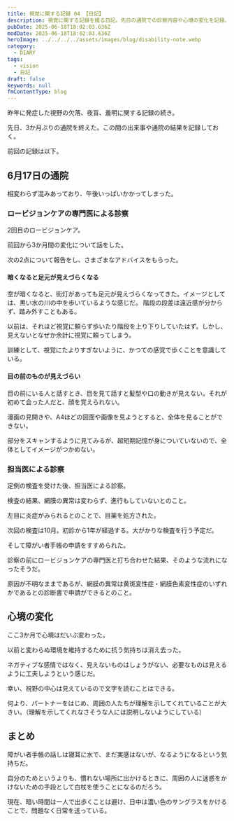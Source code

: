 ```yaml
---
title: 視覚に関する記録 04 【日記】
description: 視覚に関する記録を綴る日記。先日の通院での診察内容や心境の変化を記録。視野の欠落、夜盲、羞明といった症状についての経過や対策を考える。
pubDate: 2025-06-18T18:02:03.636Z
modDate: 2025-06-18T18:02:03.636Z
heroImage: ../../../../assets/images/blog/disability-note.webp
category:
  - DIARY
tags:
  - vision
  - 日記
draft: false
keywords: null
fmContentType: blog
---
```



昨年に発症した視野の欠落、夜盲、羞明に関する記録の続き。

先日、3か月ぶりの通院を終えた。この間の出来事や通院の結果を記録しておく。

前回の記録は以下。

<BlogCard
    title="視覚に関する記録 03 【日記】"
    description="視覚に異常を感じた昨年夏からの検査結果と今後の方針を記録。網膜の異常原因は不明だが、ロービジョンケアで生活の質を保つ対策を考える。症状の進行具合や心境の変化も詳述。"
    url='https://www.neputa-note.net/2025/03/my-records-of-my-vision-03/'
    domain='www.neputa-note.net' />

## 6月17日の通院

相変わらず混みあっており、午後いっぱいかかってしまった。

### ロービジョンケアの専門医による診察

2回目のロービジョンケア。

前回から3か月間の変化について話をした。

次の2点について報告をし、さまざまなアドバイスをもらった。

#### 暗くなると足元が見えづらくなる

空が暗くなると、街灯があっても足元が見えづらくなってきた。イメージとしては、黒い水の川の中を歩いているような感じだ。 階段の段差は遠近感が分からず、踏み外すこともある。

以前は、それほど視覚に頼らず歩いたり階段を上り下りしていたはず。しかし、見えないとなぜか余計に視覚に頼ってしまう。

訓練として、視覚にたよりすぎないように、かつての感覚で歩くことを意識している。

#### 目の前のものが見えづらい

目の前にいる人と話すとき、目を見て話すと髪型や口の動きが見えない。それが初めて会った人だと、顔を覚えられない。

漫画の見開きや、A4ほどの図面や画像を見ようとすると、全体を見ることができない。

部分をスキャンするように見てみるが、超短期記憶が身についていないので、全体としてイメージがつかめない。

### 担当医による診察

定例の検査を受けた後、担当医による診察。

検査の結果、網膜の異常は変わらず、進行もしていないとのこと。

左目に炎症がみられるとのことで、目薬を処方された。

次回の検査は10月。初診から1年が経過する。大がかりな検査を行う予定だ。

そして障がい者手帳の申請をすすめられた。

診察の前にロービジョンケアの専門医と打ち合わせた結果、そのような流れになったそうだ。

原因が不明なままであるが、網膜の異常は黄斑変性症・網膜色素変性症のいずれかであるとの診断書で申請ができるとのこと。

## 心境の変化

ここ3か月で心境はだいぶ変わった。

以前と変わらぬ環境を維持するために抗う気持ちは消え去った。

ネガティブな感情ではなく、見えないものはしょうがない、必要なものは見えるように工夫しようという感じだ。

幸い、視野の中心は見えているので文字を読むことはできる。

何より、パートナーをはじめ、周囲の人たちが理解を示してくれていることが大きい。（理解を示してくれなさそうな人には説明しないようにしている）

## まとめ

障がい者手帳の話しは寝耳に水で、まだ実感はないが、なるようになるという気持ちだ。

自分のためというよりも、慣れない場所に出かけるときに、周囲の人に迷惑をかけないための手段として白杖を使うことになるのだろう。

現在、暗い時間は一人で出歩くことは避け、日中は濃い色のサングラスをかけることで、問題なく日常を送っている。
